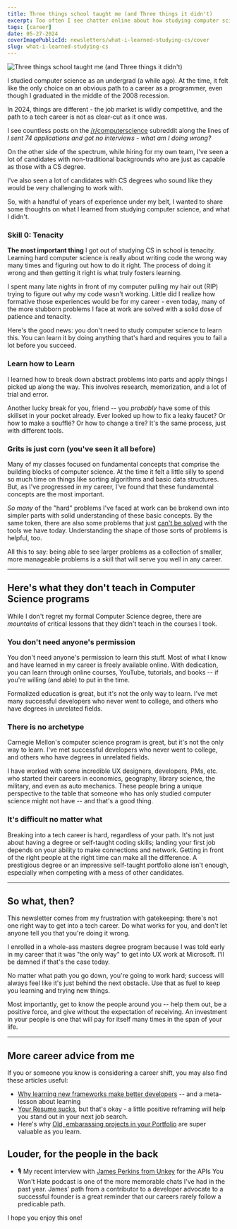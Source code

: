```yaml
---
title: Three things school taught me (and Three things it didn't)
excerpt: Too often I see chatter online about how studying computer science in school is the only way to have a successful career at a startup or a big company. That definitely isn't the case.
tags: [career]
date: 05-27-2024
coverImagePublicId: newsletters/what-i-learned-studying-cs/cover
slug: what-i-learned-studying-cs
---
```


<Image
  publicId="newsletters/what-i-learned-studying-cs/cover"
  alt="Three things school taught me (and Three things it didn't)"
/>

I studied computer science as an undergrad (a while ago). At the time, it felt like the only choice on an obvious path to a career as a programmer, even though I graduated in the middle of the 2008 recession.

In 2024, things are different - the job market is wildly competitive, and the path to a tech career is not as clear-cut as it once was.

I see countless posts on the [/r/computerscience](https://reddit.com/r/computerscience) subreddit along the lines of _I sent 74 applications and got no interviews - what am I doing wrong?_

On the other side of the spectrum, while hiring for my own team, I've seen a lot of candidates with non-traditional backgrounds who are just as capable as those with a CS degree.

I’ve also seen a lot of candidates with CS degrees who sound like they would be very challenging to work with.

So, with a handful of years of experience under my belt, I wanted to share some thoughts on what I learned from studying computer science, and what I didn't.

### Skill 0: Tenacity

**The most important thing** I got out of studying CS in school is tenacity. Learning hard computer science is really about writing code the wrong way many times and figuring out how to do it right. The process of doing it wrong and then getting it right is what truly fosters learning.

I spent many late nights in front of my computer pulling my hair out (RIP) trying to figure out why my code wasn't working. Little did I realize how formative those experiences would be for my career - even today, many of the more stubborn problems I face at work are solved with a solid dose of patience and tenacity.

Here's the good news: you don't need to study computer science to learn this. You can learn it by doing anything that's hard and requires you to fail a lot before you succeed.

### Learn how to Learn

I learned how to break down abstract problems into parts and apply things I picked up along the way. This involves research, memorization, and a lot of trial and error.

Another lucky break for you, friend -- you _probably_ have some of this skillset in your pocket already. Ever looked up how to fix a leaky faucet? Or how to make a soufflé? Or how to change a tire? It's the same process, just with different tools.

### Grits is just corn (you've seen it all before)

Many of my classes focused on fundamental concepts that comprise the building blocks of computer science. At the time it felt a little silly to spend so much time on things like sorting algorithms and basic data structures. But, as I've progressed in my career, I've found that these fundamental concepts are the most important.

_So many_ of the "hard" problems I've faced at work can be brokend own into simpler parts with solid understanding of these basic concepts. By the same token, there are also some problems that just [can't be solved](https://en.wikipedia.org/wiki/P_versus_NP_problem) with the tools we have today. Understanding the shape of those sorts of problems is helpful, too.

All this to say: being able to see larger problems as a collection of smaller, more manageable problems is a skill that will serve you well in any career.

---

## Here's what they don't teach in Computer Science programs

While I don't regret my formal Computer Science degree, there are _mountains_ of critical lessons that they didn't teach in the courses I took.

### You don't need anyone's permission

You don't need anyone's permission to learn this stuff. Most of what I know and have learned in my career is freely available online. With dedication, you can learn through online courses, YouTube, tutorials, and books -- if you're willing (and able) to put in the time.

Formalized education is great, but it's not the only way to learn. I've met many successful developers who never went to college, and others who have degrees in unrelated fields.

### There is no archetype

Carnegie Mellon's computer science program is great, but it's not the only way to learn. I've met successful developers who never went to college, and others who have degrees in unrelated fields.

I have worked with some incredible UX designers, developers, PMs, etc. who started their careers in economics, geography, library science, the military, and even as auto mechanics. These people bring a unique perspective to the table that someone who has only studied computer science might not have -- and that's a good thing.

### It's difficult no matter what

Breaking into a tech career is hard, regardless of your path. It's not just about having a degree or self-taught coding skills; landing your first job depends on your ability to make connections and network. Getting in front of the right people at the right time can make all the difference. A prestigious degree or an impressive self-taught portfolio alone isn't enough, especially when competing with a mess of other candidates.

---

## So what, then?

This newsletter comes from my frustration with gatekeeping: there's not one right way to get into a tech career. Do what works for you, and don't let anyone tell you that you're doing it wrong.

I enrolled in a whole-ass masters degree program because I was told early in my career that it was "the only way" to get into UX work at Microsoft. I'll be damned if that's the case today.

No matter what path you go down, you're going to work hard; success will always feel like it's just behind the next obstacle. Use that as fuel to keep you learning and trying new things.

Most importantly, get to know the people around you -- help them out, be a positive force, and give without the expectation of receiving. An investment in your people is one that will pay for itself many times in the span of your life.

---

## More career advice from me

If you or someone you know is considering a career shift, you may also find these articles useful:

- [Why learning new frameworks make better developers](https://mikebifulco.com/newsletter/why-new-frameworks-make-better-developers) -- and a meta-lesson about learning
- [Your Resume sucks](https://mikebifulco.com/newsletter/your-resume-sucks), but that's okay - a little positive reframing will help you stand out in your next job search.
- Here's why [Old, embarassing projects in your Portfolio](https://mikebifulco.com/newsletter/portfolio-as-timeline) are super valuable as you learn.

## Louder, for the people in the back

- 🎙️ My recent interview with [James Perkins from Unkey](https://apisyouwonthate.com/podcast/unkey-globally-distributed-api-key-generation-with-cofounder-james-perkins/) for the APIs You Won't Hate podcast is one of the more memorable chats I've had in the past year. James' path from a contributor to a developer advocate to a successful founder is a great reminder that our careers rarely follow a predicable path.

I hope you enjoy this one!
